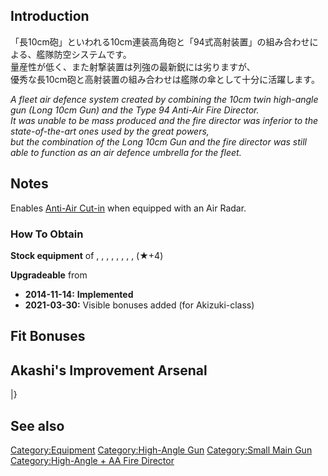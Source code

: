 {{EquipmentInfo}}

==Introduction==
「長10cm砲」といわれる10cm連装高角砲と「94式高射装置」の組み合わせによる、艦隊防空システムです。<br>量産性が低く、また射撃装置は列強の最新鋭には劣りますが、<br>優秀な長10cm砲と高射装置の組み合わせは艦隊の傘として十分に活躍します。 

''A fleet air defence system created by combining the 10cm twin high-angle gun (Long 10cm Gun) and the Type 94 Anti-Air Fire Director. <br>It was unable to be mass produced and the fire director was inferior to the state-of-the-art ones used by the great powers,<br> but the combination of the Long 10cm Gun and the fire director was still able to function as an air defence umbrella for the fleet.''

==Notes==
Enables [[Anti-Air Fire#Anti-Air Cut-In|Anti-Air Cut-in]] when equipped with an Air Radar.

<div class="mw-collapsible"><h3>How To Obtain</h3>
<div class="mw-collapsible-content">
'''Stock equipment''' of {{Ship/Link|Akizuki Kai}}, {{Ship/Link|Akizuki}}, {{Ship/Link|Hatsuzuki Kai}}, {{Ship/Link|Hatsuzuki}}, {{Ship/Link|Suzutsuki Kai}}, {{Ship/Link|Suzutsuki}}, {{Ship/Link|Teruzuki Kai}}, {{Ship/Link|Teruzuki}}, {{Ship/Link|Yukikaze Kai Ni}} (★+4)

'''Upgradeable''' from {{Equipment/Link|Type 94 Anti-Aircraft Fire Director}}

</div></div>


<div class="mw-collapsible><h3>Updates History</h3>
<div class="mw-collapsible-content>
* '''2014-11-14:''' '''Implemented'''
* '''2021-03-30:''' Visible bonuses added (for Akizuki-class)
</div></div>

==Fit Bonuses==
{{:10cm Twin High-angle Gun Mount + Anti-Aircraft Fire Director/Bonuses}}

==Akashi's Improvement Arsenal==
{{AkashiWorkshop}}
{{AkashiWorkshopLine
|Name={{PAGENAME}}
|ItemType=GreenGunDP
|Fuel=10
|Ammo=60
|Steel=150
|Baux=50
|Mats0-5=6/7
|Mats6-9=5/8
|Mats10=-
|Screws0-5=3/4
|Screws6-9=4/7
|Screws10=-
|EquipConsume0-5=-
|EquipConsume6-9=2x{{GreenGunDP|10cm Twin High-angle Mount}}
|EquipConsume10=-
|Sun=&nbsp;<br>T<br>&nbsp;<br>S
|Mon=A<br>&nbsp;<br>H<br>S
|Tue=A<br>&nbsp;<br>H<br>&nbsp;
|Wed=A<br>&nbsp;<br>H<br>&nbsp;
|Thu=A<br>T<br>H<br>&nbsp;
|Fri=&nbsp;<br>T<br>&nbsp;<br>S
|Sat=&nbsp;<br>T<br>&nbsp;<br>S
|2ndShip=[[Akizuki]]<br>[[Teruzuki]]<br>[[Hatsuzuki]]<br>[[Suzutsuki]]
}}
|}

==See also==
{{Equipmentlist}}
[[Category:Equipment]]
[[Category:High-Angle Gun]]
[[Category:Small Main Gun]]
[[Category:High-Angle + AA Fire Director]]